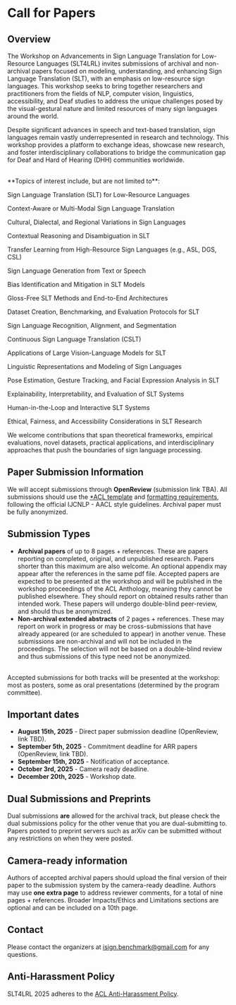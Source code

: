 # Call for Papers

## Overview

The Workshop on Advancements in Sign Language Translation for Low-Resource Languages (SLT4LRL) invites submissions of archival and non-archival papers focused on modeling, understanding, and enhancing Sign Language Translation (SLT), with an emphasis on low-resource sign languages. This workshop seeks to bring together researchers and practitioners from the fields of NLP, computer vision, linguistics, accessibility, and Deaf studies to address the unique challenges posed by the visual-gestural nature and limited resources of many sign languages around the world.

Despite significant advances in speech and text-based translation, sign languages remain vastly underrepresented in research and technology. This workshop provides a platform to exchange ideas, showcase new research, and foster interdisciplinary collaborations to bridge the communication gap for Deaf and Hard of Hearing (DHH) communities worldwide.

<br/>
**Topics of interest include, but are not limited to**:

Sign Language Translation (SLT) for Low-Resource Languages

Context-Aware or Multi-Modal Sign Language Translation

Cultural, Dialectal, and Regional Variations in Sign Languages

Contextual Reasoning and Disambiguation in SLT

Transfer Learning from High-Resource Sign Languages (e.g., ASL, DGS, CSL)

Sign Language Generation from Text or Speech

Bias Identification and Mitigation in SLT Models

Gloss-Free SLT Methods and End-to-End Architectures

Dataset Creation, Benchmarking, and Evaluation Protocols for SLT

Sign Language Recognition, Alignment, and Segmentation

Continuous Sign Language Translation (CSLT)

Applications of Large Vision-Language Models for SLT

Linguistic Representations and Modeling of Sign Languages

Pose Estimation, Gesture Tracking, and Facial Expression Analysis in SLT

Explainability, Interpretability, and Evaluation of SLT Systems

Human-in-the-Loop and Interactive SLT Systems

Ethical, Fairness, and Accessibility Considerations in SLT Research

We welcome contributions that span theoretical frameworks, empirical evaluations, novel datasets, practical applications, and interdisciplinary approaches that push the boundaries of sign language processing.

## Paper Submission Information

We will accept submissions through **OpenReview** (submission link TBA).
All submissions should use the [*ACL template](https://www.overleaf.com/latex/templates/association-for-computational-linguistics-acl-conference/jvxskxpnznfj) and [formatting requirements](https://acl-org.github.io/ACLPUB/formatting.html), following the official IJCNLP - AACL style guidelines. Archival paper must be fully anonymized.

## Submission Types
- **Archival papers** of up to 8 pages + references. These are papers reporting on completed, original, and unpublished research. Papers shorter than this maximum are also welcome. An optional appendix may appear after the references in the same pdf file. Accepted papers are expected to be presented at the workshop and will be published in the workshop proceedings of the ACL Anthology, meaning they cannot be published elsewhere. They should report on obtained results rather than intended work. These papers will undergo double-blind peer-review, and should thus be anonymized.
- **Non-archival extended abstracts** of 2 pages + references. These may report on work in progress or may be cross-submissions that have already appeared (or are scheduled to appear) in another venue. These submissions are non-archival and will not be included in the proceedings. The selection will not be based on a double-blind review and thus submissions of this type need not be anonymized. 
<br/>
Accepted submissions for both tracks will be presented at the workshop: most as posters, some as oral presentations (determined by the program committee).

## Important dates

- **August 15th, 2025** - Direct paper submission deadline (OpenReview, link TBD).
- **September 5th, 2025** - Commitment deadline for ARR papers (OpenReview, link TBD).
- **September 15th, 2025** - Notification of acceptance.
- **October 3rd, 2025** - Camera ready deadline.
- **December 20th, 2025** - Workshop date.

## Dual Submissions and Preprints

Dual submissions **are** allowed for the archival track, but please check the dual submissions policy for the other venue that you are dual-submitting to. Papers posted to preprint servers such as arXiv can be submitted without any restrictions on when they were posted.

## Camera-ready information
Authors of accepted archival papers should upload the final version of their paper to the submission system by the camera-ready deadline. Authors may use **one extra page** to address reviewer comments, for a total of nine pages + references. Broader Impacts/Ethics and Limitations sections are optional and can be included on a 10th page.

## Contact
Please contact the organizers at <a href="mailto:isign.benchmark@gmail.com">isign.benchmark@gmail.com</a> for any questions.

## Anti-Harassment Policy
SLT4LRL 2025 adheres to the [ACL Anti-Harassment Policy](https://www.aclweb.org/adminwiki/index.php/Anti-Harassment_Policy).
